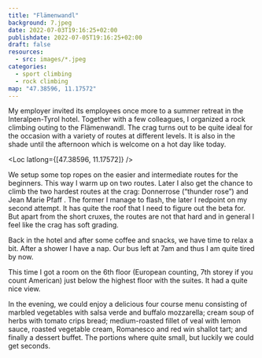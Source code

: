 ```yaml
---
title: "Flämenwandl"
background: 7.jpeg
date: 2022-07-03T19:16:25+02:00
publishdate: 2022-07-05T19:16:25+02:00
draft: false
resources:
  - src: images/*.jpeg
categories:
  - sport climbing
  - rock climbing
map: "47.38596, 11.17572"
---
```


My employer invited its employees once more to a summer retreat in the
Interalpen-Tyrol hotel. Together with a few colleagues, I organized a rock
climbing outing to the Flämenwandl. The crag turns out to be quite ideal for the
occasion with a variety of routes at different levels. It is also in the shade
until the afternoon which is welcome on a hot day like today.

<Loc latlong={[47.38596, 11.17572]} />

We setup some top ropes on the easier and intermediate routes for the beginners.
This way I warm up on two <Grade system="french" value="5c" /> routes. Later
I also get the chance to climb the two hardest routes at the crag:
Donnerrose <Grade system="french" value="6b+" /> (“thunder rose”) and Jean Marie
Pfaff <Grade system="french" value="6b+" />. The former I manage to flash, the
later I redpoint on my second attempt. It has quite the roof that I need to
figure out the beta for. But apart from the short cruxes, the routes are not
that hard and in general I feel like the crag has soft grading.

<Gallery>
  <Rimg
    src="3.jpeg"
    caption="Henrik in the close-to-ground crux of Donnerrose."
  />
  <Rimg src="4.jpeg" caption="Some beginners in the easy routes." />
  <Rimg
    src="6.jpeg"
    caption="The Flämenwandl still somewhat wet, but it got significantly dryer over the day."
  />
</Gallery>

<Rimg
  src="5.jpeg"
  caption="Me (yellow shirt) in the crux of Jean Marie Pfaff."
/>

Back in the hotel and after some coffee and snacks, we have time to relax a bit.
After a shower I have a nap. Our bus left at 7am and thus I am quite tired by
now.

<Pano2x src="1.jpeg" caption="My large hotel room." />

This time I got a room on the 6th floor (European counting, 7th storey if you
count American) just below the highest floor with the suites. It had a quite
nice view.

<Pano2x src="2.jpeg" caption="The view from my room." />

In the evening, we could enjoy a delicious four course menu consisting of marbled
vegetables with salsa verde and buffalo mozzarella; cream soup of herbs with
tomato crips bread; medium-roasted fillet of veal with lemon sauce, roasted
vegetable cream, Romanesco and red win shallot tart; and finally a dessert
buffet. The portions where quite small, but luckily we could get seconds.

<Gallery>
  <Rimg
    src="1.jpeg"
    caption="The starter: marbled vegetables with salsa verde and buffalo mozzarella."
  />
  <Rimg
    src="2.jpeg"
    caption="The main course: medium-roasted fillet of veal with lemon sauce, roasted vegetable cream, Romanesco and red win shallot tart."
  />
</Gallery>
